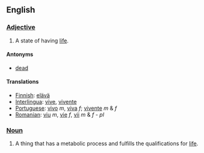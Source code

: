 ==English==

=== [[Adjective]] ===
#A state of having [[life]].

==== Antonyms ====
*[[dead]]

==== Translations ====
*[[Finnish]]: [[elävä]]
*[[Interlingua]]: [[vive]], [[vivente]]
*[[Portuguese]]: [[vivo]] ''m'', [[viva]] ''f''; [[vivente]] ''m'' & ''f''
*[[Romanian]]: [[viu]] ''m'', [[vie]] ''f'', [[vii]] ''m'' & ''f'' - ''pl''

=== [[Noun]] ===
#A thing that has a metabolic process and fulfills the qualifications for [[life]].